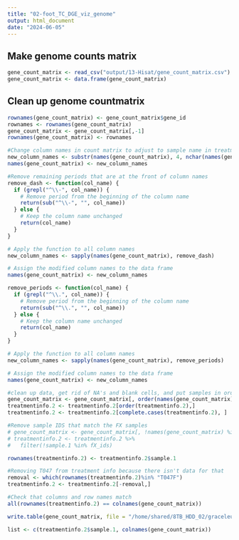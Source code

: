 ```yaml
---
title: "02-foot_TC_DGE_viz_genome"
output: html_document
date: "2024-06-05"
---
```

## Make genome counts matrix
```r
gene_count_matrix <- read_csv("output/13-Hisat/gene_count_matrix.csv")
gene_count_matrix <- data.frame(gene_count_matrix)

```

## Clean up genome countmatrix
```r
rownames(gene_count_matrix) <- gene_count_matrix$gene_id
rownames <- rownames(gene_count_matrix)
gene_count_matrix <- gene_count_matrix[,-1]
rownames(gene_count_matrix) <- rownames

#Change column names in count matrix to adjust to sample name in treatment info
new_column_names <- substr(names(gene_count_matrix), 4, nchar(names(gene_count_matrix)) - 5)
names(gene_count_matrix) <- new_column_names

#Remove remaining periods that are at the front of column names
remove_dash <- function(col_name) {
  if (grepl("^\\-", col_name)) {
    # Remove period from the beginning of the column name
    return(sub("^\\-", "", col_name))
  } else {
    # Keep the column name unchanged
    return(col_name)
  }
}

# Apply the function to all column names
new_column_names <- sapply(names(gene_count_matrix), remove_dash)

# Assign the modified column names to the data frame
names(gene_count_matrix) <- new_column_names

remove_periods <- function(col_name) {
  if (grepl("^\\.", col_name)) {
    # Remove period from the beginning of the column name
    return(sub("^\\.", "", col_name))
  } else {
    # Keep the column name unchanged
    return(col_name)
  }
}

# Apply the function to all column names
new_column_names <- sapply(names(gene_count_matrix), remove_periods)

# Assign the modified column names to the data frame
names(gene_count_matrix) <- new_column_names

#clean up data, get rid of NA's and blank cells, and put samples in order 
gene_count_matrix <- gene_count_matrix[, order(names(gene_count_matrix))]
treatmentinfo.2 <- treatmentinfo.2[order(treatmentinfo.2),]
treatmentinfo.2 <- treatmentinfo.2[complete.cases(treatmentinfo.2), ]

#Remove sample IDS that match the FX samples
# gene_count_matrix <- gene_count_matrix[, !names(gene_count_matrix) %in% fX_ids, drop = FALSE]
# treatmentinfo.2 <- treatmentinfo.2 %>%
#   filter(!sample.1 %in% fX_ids)

rownames(treatmentinfo.2) <- treatmentinfo.2$sample.1

#Removing T047 from treatment info because there isn't data for that
removal <- which(rownames(treatmentinfo.2)%in% "T047F")
treatmentinfo.2 <- treatmentinfo.2[-removal,]

#Check that columns and row names match
all(rownames(treatmentinfo.2) == colnames(gene_count_matrix))

write.table(gene_count_matrix, file = "/home/shared/8TB_HDD_02/graceleuchtenberger/Github/byssus-exp-analysis/output/13-Hisat/", row.names = FALSE)
```


```r
list <- c(treatmentinfo.2$sample.1, colnames(gene_count_matrix)) 
```

